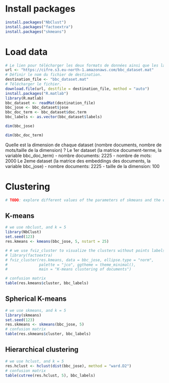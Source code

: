 # Install packages

```r
install.packages("NbClust")
install.packages("factoextra")
install.packages("skmeans")
```

# Load data

```r
# Le lien pour télécharger les deux formats de données ainsi que les labels.
url <- "https://cifre.s3.eu-north-1.amazonaws.com/bbc_dataset.mat"
# Définir le nom du fichier de destination.
destination_file <- "bbc_dataset.mat"
# Télécharger le fichier.
download.file(url, destfile = destination_file, method = "auto")
install.packages("R.matlab")
library(R.matlab)
bbc_dataset <- readMat(destination_file)
bbc_jose <- bbc_dataset$jose
bbc_doc_term <- bbc_dataset$doc.term
bbc_labels <- as.vector(bbc_dataset$labels)
```

```r
dim(bbc_jose)
```

```r
dim(bbc_doc_term)
```

Quelle est la dimension de chaque dataset (nombre documents, nombre de mots/taille de la dimension) ?
Le 1er dataset (la matrice document-terme, la variable bbc_doc_term)
- nombre documents: 2225
- nombre de mots: 2000
Le 2eme dataset (la matrice des embeddings des documents, la variable bbc_jose)
- nombre documents: 2225
- taille de la dimension: 100

# Clustering

```r
# TODO: explore different values of the parameters of skmeans and the other clustering algorithms
```

## K-means

```r
# we use nbclust, and k = 5
library(NbClust)
set.seed(123)
res.kmeans <- kmeans(bbc_jose, 5, nstart = 25)

# # we use fviz_cluster to visualize the clusters without points labels
# library(factoextra)
# fviz_cluster(res.kmeans, data = bbc_jose, ellipse.type = "norm", 
#              palette = "jco", ggtheme = theme_minimal(),
#              main = "K-means clustering of documents")

# confusion matrix
table(res.kmeans$cluster, bbc_labels)
```
## Spherical K-means

```r
# we use skmeans, and k = 5
library(skmeans)
set.seed(123)
res.skmeans <- skmeans(bbc_jose, 5)
# confusion matrix
table(res.skmeans$cluster, bbc_labels)

```

## Hierarchical clustering

```r
# we use hclust, and k = 5
res.hclust <- hclust(dist(bbc_jose), method = "ward.D2")
# confusion matrix
table(cutree(res.hclust, 5), bbc_labels)
```

```r
```

```r
```

